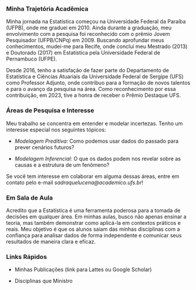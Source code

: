 
### Minha Trajetória Acadêmica

Minha jornada na Estatística começou na Universidade Federal da Paraíba (UFPB), onde me graduei em 2010. Ainda durante a graduação, meu envolvimento com a pesquisa foi reconhecido com o prêmio Jovem Pesquisador (UFPB/CNPq) em 2009. Buscando aprofundar meus conhecimentos, mudei-me para Recife, onde concluí meu Mestrado (2013) e Doutorado (2017) em Estatística pela Universidade Federal de Pernambuco (UFPE).

Desde 2016, tenho a satisfação de fazer parte do Departamento de Estatística e Ciências Atuariais da Universidade Federal de Sergipe (UFS) como Professor Adjunto, onde contribuo para a formação de novos talentos e para o avanço da pesquisa na área. Como reconhecimento por essa contribuição, em 2023, tive a honra de receber o Prêmio Destaque UFS.


### Áreas de Pesquisa e Interesse

Meu trabalho se concentra em entender e modelar incertezas. Tenho um interesse especial nos seguintes tópicos:

- *Modelagem Preditiva:* Como podemos usar dados do passado para prever cenários futuros?

- *Modelagem Inferencial:* O que os dados podem nos revelar sobre as causas e a estrutura de um fenômeno?

Se você tem interesse em colaborar em alguma dessas áreas, entre em contato pelo e-mail *sadraquelucena@academico.ufs.br*!


### Em Sala de Aula

Acredito que a Estatística é uma ferramenta poderosa para a tomada de decisões em qualquer área. Em minhas aulas, busco não apenas ensinar a teoria, mas também demonstrar como aplicá-la em contextos práticos e reais. Meu objetivo é que os alunos saiam das minhas disciplinas com a confiança para analisar dados de forma independente e comunicar seus resultados de maneira clara e eficaz.


### Links Rápidos

- Minhas Publicações (link para Lattes ou Google Scholar)

- Disciplinas que Ministro
